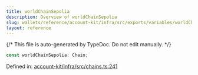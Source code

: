 ```yaml
---
title: worldChainSepolia
description: Overview of worldChainSepolia
slug: wallets/reference/account-kit/infra/src/exports/variables/worldChainSepolia
layout: reference
---
```


{/* This file is auto-generated by TypeDoc. Do not edit manually. */}

```ts
const worldChainSepolia: Chain;
```

Defined in: [account-kit/infra/src/chains.ts:241](https://github.com/alchemyplatform/aa-sdk/blob/9f926c402d1661309abbf8eae8431e52e8c5e53f/account-kit/infra/src/chains.ts#L241)
